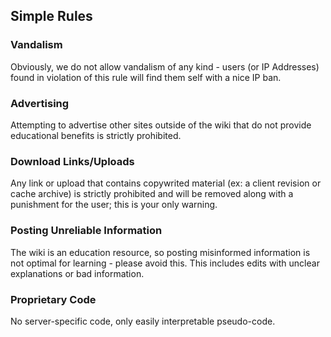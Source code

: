 == '''Simple Rules''' ==

=== '''Vandalism''' === 
Obviously, we do not allow vandalism of any kind - users (or IP Addresses) found in violation of this rule will find them self with a nice IP ban.


=== '''Advertising''' === 
Attempting to advertise other sites outside of the wiki that do not provide educational benefits is strictly prohibited.


=== '''Download Links/Uploads''' === 
Any link or upload that contains copywrited material (ex: a client revision or cache archive) is strictly prohibited and will be removed along with a punishment for the user; this is your only warning.


=== '''Posting Unreliable Information''' === 
The wiki is an education resource, so posting misinformed information is not optimal for learning - please avoid this. This includes edits with unclear explanations or bad information.

=== '''Proprietary Code'''===
No server-specific code, only easily interpretable pseudo-code.